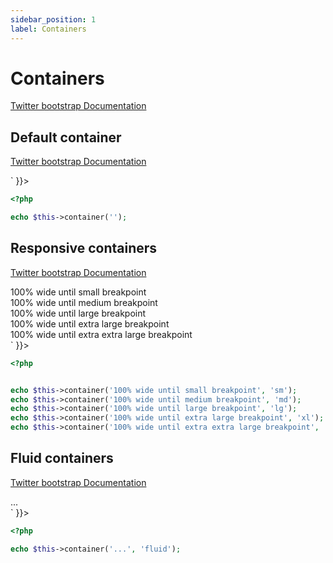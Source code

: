 ```yaml
---
sidebar_position: 1
label: Containers
---
```



# Containers

[Twitter bootstrap Documentation](https://getbootstrap.com/docs/5.3/layout/containers/)

## Default container

[Twitter bootstrap Documentation](https://getbootstrap.com/docs/5.3/layout/containers/#default-container)

<Tabs>
<TabItem value="result" label="Result" default>
  <HtmlCode bootstrapVersion="5.3">
      <div dangerouslySetInnerHTML={{ __html: `<div class="container"></div>` }}></div>
  </HtmlCode>
</TabItem>
<TabItem value="source" label="Source">

```php
<?php

echo $this->container('');
```

</TabItem>
</Tabs>

## Responsive containers

[Twitter bootstrap Documentation](https://getbootstrap.com/docs/5.3/layout/containers/#responsive-containers)

<Tabs>
<TabItem value="result" label="Result" default>
  <HtmlCode bootstrapVersion="5.3">
      <div dangerouslySetInnerHTML={{ __html: `<div class="container-sm">
    100% wide until small breakpoint
</div>
<div class="container-md">
    100% wide until medium breakpoint
</div>
<div class="container-lg">
    100% wide until large breakpoint
</div>
<div class="container-xl">
    100% wide until extra large breakpoint
</div>
<div class="container-xxl">
    100% wide until extra extra large breakpoint
</div>` }}></div>
  </HtmlCode>
</TabItem>
<TabItem value="source" label="Source">

```php
<?php


echo $this->container('100% wide until small breakpoint', 'sm');
echo $this->container('100% wide until medium breakpoint', 'md');
echo $this->container('100% wide until large breakpoint', 'lg');
echo $this->container('100% wide until extra large breakpoint', 'xl');
echo $this->container('100% wide until extra extra large breakpoint', 'xxl');
```

</TabItem>
</Tabs>

## Fluid containers

[Twitter bootstrap Documentation](https://getbootstrap.com/docs/5.3/layout/containers/#fluid-containers)

<Tabs>
<TabItem value="result" label="Result" default>
  <HtmlCode bootstrapVersion="5.3">
      <div dangerouslySetInnerHTML={{ __html: `<div class="container-fluid">
    ...
</div>` }}></div>
  </HtmlCode>
</TabItem>
<TabItem value="source" label="Source">

```php
<?php

echo $this->container('...', 'fluid');
```

</TabItem>
</Tabs>

